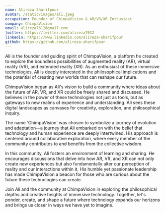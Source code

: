 ```yaml
---
name: Alireza Sharifpour
avatar: /static/images/ali.jpeg
occupation: Founder of ChimpaVision & AR/VR/XR Enthusiast
company: ChimpaVision
email: alireza7612@gmail.com
twitter: https://twitter.com/alireza7612
linkedin: https://www.linkedin.com/alireza-sharifpour
github: https://github.com/alireza-sharifpour
---
```


Ali is the founder and guiding spirit of ChimpaVision, a platform he created to explore the boundless possibilities of augmented reality (AR), virtual reality (VR), and extended reality (XR). As an enthusiast of these immersive technologies, Ali is deeply interested in the philosophical implications and the potential of creating new worlds that can reshape our future.

ChimpaVision began as Ali's vision to build a community where ideas about the future of AR, VR, and XR could be freely shared and discussed. He believes in the power of these technologies not just as tools, but as gateways to new realms of experience and understanding. Ali sees these digital landscapes as canvases for creativity, exploration, and philosophical inquiry.

The name 'ChimpaVision' was chosen to symbolize a journey of evolution and adaptation—a journey that Ali embarked on with the belief that technology and human experience are deeply intertwined. His approach is centered around collaborative exploration, where every member of the community contributes to and benefits from the collective wisdom.

In this community, Ali fosters an environment of learning and sharing. He encourages discussions that delve into how AR, VR, and XR can not only create new experiences but also fundamentally alter our perception of reality and our interactions within it. His humble yet passionate leadership has made ChimpaVision a beacon for those who are curious about the future these technologies can create.

Join Ali and the community at ChimpaVision in exploring the philosophical depths and creative heights of immersive technology. Together, let's ponder, create, and shape a future where technology expands our horizons and brings us closer in ways we have yet to imagine.

